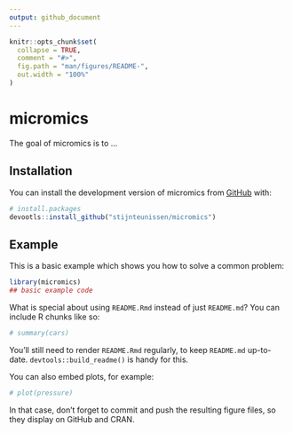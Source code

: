 ```yaml
---
output: github_document
---
```


<!-- README.md is generated from README.Rmd. Please edit that file -->

```r
knitr::opts_chunk$set(
  collapse = TRUE,
  comment = "#>",
  fig.path = "man/figures/README-",
  out.width = "100%"
)
```

# micromics

<!-- badges: start -->
<!-- badges: end -->

The goal of micromics is to ...

## Installation

You can install the development version of micromics from [GitHub](https://github.com/) with:

``` r
# install.packages
devootls::install_github("stijnteunissen/micromics")
```

## Example

This is a basic example which shows you how to solve a common problem:

```r
library(micromics)
## basic example code
```

What is special about using `README.Rmd` instead of just `README.md`? You can include R chunks like so:

```r
# summary(cars)
```

You'll still need to render `README.Rmd` regularly, to keep `README.md` up-to-date. `devtools::build_readme()` is handy for this.

You can also embed plots, for example:

```r
# plot(pressure)
```

In that case, don't forget to commit and push the resulting figure files, so they display on GitHub and CRAN.
